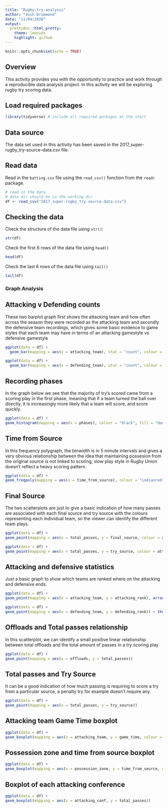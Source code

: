 ```yaml
---
title: "Rugby-try-analysis"
author: "Josh Drummond"
date: "11/04/2020"
output:
  prettydoc::html_pretty:
    theme: leonids
    highlight: github
---
```


```r
knitr::opts_chunk$set(echo = TRUE)
```

## Overview 

This activity provides you with the opportunity to practice and work through a reproducible data analysis project. In this activity we will be exploring rugby try scoring data.

## Load required packages

```r
library(tidyverse) # include all required packages at the start
```

## Data source

The data set used in this activity has been saved in the 2017_super-rugby_try-source-data.csv file.

## Read data

Read in the `batting.csv` file using the `read_csv()` function from the `readr` package. 

```r
# read in the data
# data dir should be in the working dir
df <- read_csv("2017_super-rugby_try-source-data.csv")
```

## Checking the data

Check the structure of the data file using `str()`:

```r
str(df)
```

Check the first 6 rows of the data file using `head()`

```r
head(df)
```

Check the last 6 rows of the data file using `tail()`

```r
tail(df)
```

### Graph Analysis
## Attacking v Defending counts
These two barplot graph first shows the attacking team and how often across the season they were recorded as the attacking team and secondly the defensive team recordings, which gives some basic evidence to game styles that each team may have in terms of an attacking gamestyle vs defensive gamestyle

``` r

ggplot(data = df) +
  geom_bar(mapping = aes(x = attacking_team), stat = "count", colour = "black", fill = "white") + theme(axis.text.x = element_text(angle = 60, hjust = 1))

ggplot(data = df) +
  geom_bar(mapping = aes(x = defending_team), stat = "count", colour = "black", fill = "white") + theme(axis.text.x = element_text(angle = 60, hjust = 1))
```

## Recording phases

In the graph below we see that the majority of try's scored came from a scoring play in the first phase, meaning that if a team turned the ball over directly, it is increasingly more likely that a team will score, and score quickly. 


``` r
ggplot(data = df) +
geom_histogram(mapping = aes(x = phases), colour = "black", fill = "dodgerblue", binwidth = 1)
```

## Time from Source

In this frequency polygraph, the binwidth is in 5 minute intervals and gives a very obvious relationship between the idea that maintaining possesion from the original source is not linked to scoring, slow play style in Rugby Union doesn't reflect a heavy scoring pattern. 

``` r
ggplot(data = df) +
geom_freqpoly(mapping = aes(x = time_from_source), colour = "indianred1", binwidth = 5)
```

## Final Source 
The two scatterplots are just to give a basic indication of how many passes are associated with each final source and try source with the colours representing each individual team, so the viewer can identify the different team plays. 

``` r
ggplot(data = df) + 
geom_point(mapping = aes(x = total_passes, y = final_source, colour = attacking_team))

ggplot(data = df) + 
geom_point(mapping = aes(x = total_passes, y = try_source, colour = attacking_team))
```

## Attacking and defensive statistics

Just a basic graph to show which teams are ranked where on the attacking and defensive ends. 

``` r
ggplot(data = df) + 
geom_point(mapping = aes(x = attacking_team, y = attacking_rank), arrange(df, attacking_team, attacking_rank)) + theme(axis.text.x = element_text(angle = 60, hjust = 1)) 

ggplot(data = df) + 
geom_point(mapping = aes(x = defending_team, y = defending_rank)) + theme(axis.text.x = element_text(angle = 60, hjust = 1)) + theme(axis.text.x = element_text(angle = 60, hjust = 1))
```

## Offloads and Total passes relationship

In this scatterplot, we can identify a small positive linear relationship between total offloads and the total amount of passes in a try scoring play

``` r
ggplot(data = df) + 
geom_point(mapping = aes(x = offloads, y = total_passes))
```

## Total passes and Try Source
It can be a good indication of how much passing is requiring to score a try from a particular source, a penalty try for example doesn't require any.

```r
ggplot(data = df) + 
geom_point(mapping = aes(x = total_passes, y = try_source))
```

## Attacking team Game Time boxplot
```r
ggplot(data = df) +
geom_boxplot(mapping = aes(x = attacking_team, y = game_time, colour = attacking_team))
```

## Possession zone and time from source boxplot
```r
ggplot(data = df) +
geom_boxplot(mapping = aes(x = possession_zone, y = time_from_source, colour = possession_zone))
```

## Boxplot of each attacking conference
```r
ggplot(data = df) +
geom_boxplot(mapping = aes(x = attacking_conf, y = total_passes))
```




